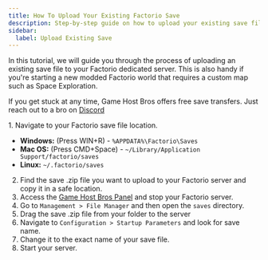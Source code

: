 ```yaml
---
title: How To Upload Your Existing Factorio Save
description: Step-by-step guide on how to upload your existing save file to your Factorio server.
sidebar:
  label: Upload Existing Save
---
```


In this tutorial, we will guide you through the process of uploading an existing save file to your Factorio dedicated server. This is also handy if you're starting a new modded Factorio world that requires a custom map such as Space Exploration.

If you get stuck at any time, Game Host Bros offers free save transfers. Just reach out to a bro on [Discord](https://discord.gg/FN4XgbAwzr)

<Steps>
1. Navigate to your Factorio save file location.

   - **Windows:** (Press WIN+R) - `%APPDATA%\Factorio\Saves`
   - **Mac OS:** (Press CMD+Space) - `~/Library/Application Support/factorio/saves`
   - **Linux:** `~/.factorio/saves`

2. Find the save .zip file you want to upload to your Factorio server and copy it in a safe location.
3. Access the [Game Host Bros Panel](https://panel.gamehostbros.com/) and stop your Factorio server.
4. Go to `Management > File Manager` and then open the `saves` directory.
5. Drag the save .zip file from your folder to the server
6. Navigate to `Configuration > Startup Parameters` and look for save name.
7. Change it to the exact name of your save file.
8. Start your server.
</Steps>
